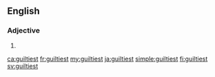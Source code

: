 ==English==

===Adjective===
{{head|en|adjective superlative form}}

# {{en-superlative of|guilty}}

[[ca:guiltiest]]
[[fr:guiltiest]]
[[my:guiltiest]]
[[ja:guiltiest]]
[[simple:guiltiest]]
[[fi:guiltiest]]
[[sv:guiltiest]]